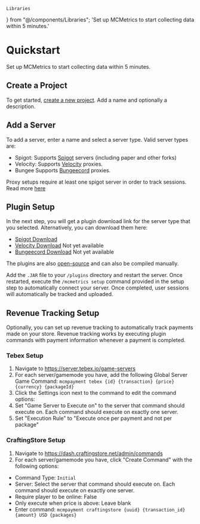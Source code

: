     Libraries
} from "@/components/Libraries";
  'Set up MCMetrics to start collecting data within 5 minutes.'

# Quickstart
Set up MCMetrics to start collecting data within 5 minutes.

## Create a Project
To get started, [create a new project](https://dashboard.mcmetrics.net/project/new). Add a name and optionally a description.

## Add a Server
To add a server, enter a name and select a server type. Valid server types are:
- Spigot: Supports [Spigot](https://spigotmc.org/) servers (including paper and other forks)
- Velocity: Supports [Velocity](https://velocitypowered.com/) proxies.
- Bungee Supports [Bungeecord](https://www.spigotmc.org/go/bungeecord) proxies.

Proxy setups require at least one spigot server in order to track sessions.
Read more [here](/proxy-setup)

## Plugin Setup
In the next step, you will get a plugin download link for the server type that you selected. Alternatively, you can download them here:
- [Spigot Download](/jars/mcm-spigot-1.0.0.jar)
- [Velocity Download](https://google.com) Not yet available
- [Bungeecord Download](https://google.com) Not yet available

The plugins are also [open-source](https://github.com/MCMetrics) and can
also be
compiled manually.

Add the `.JAR` file to your `/plugins` directory and restart the server. Once restarted, execute the `/mcmetrics setup` command provided in the setup step to automatically connect your server. Once completed, user sessions will automatically be tracked and uploaded.

## Revenue Tracking Setup
Optionally, you can set up revenue tracking to automatically track payments
made on your store. Revenue tracking works by executing plugin commands with payment information whenever a payment is completed.

### Tebex Setup
1. Navigate to https://server.tebex.io/game-servers
2. For each server/gamemode you have, add the following Global Server Game Command: `mcmpayment tebex {id} {transaction} {price} {currency} {packageId}`
3. Click the Settings icon next to the command to edit the command options:
4. Set "Game Server to Execute on" to the server that command should execute on. Each command should execute on exactly one server.
5. Set "Execution Rule" to "Execute once per payment and not per package"

### CraftingStore Setup
1. Navigate to https://dash.craftingstore.net/admin/commands
2. For each server/gamemode you have, click "Create Command" with the following options:
- Command Type: `Initial`
- Server: Select the server that command should execute on. Each command should execute on exactly one server.
- Require player to be online: False
- Only execute when price is above: Leave blank
- Enter command: `mcmpayment craftingstore {uuid} {transaction_id} {amount} USD {packages}`